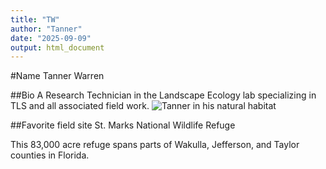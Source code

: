 ```yaml
---
title: "TW"
author: "Tanner"
date: "2025-09-09"
output: html_document
---
```


#Name
Tanner Warren

##Bio
A Research Technician in the Landscape Ecology lab specializing in TLS and all associated field work.
![Tanner in his natural habitat]('https://lab.jonesctr.org/wp-content/uploads/2024/07/DSC6919-1096x1536.jpg')

##Favorite field site
St. Marks National Wildlife Refuge

This 83,000 acre refuge spans parts of Wakulla, Jefferson, and Taylor counties in Florida. 